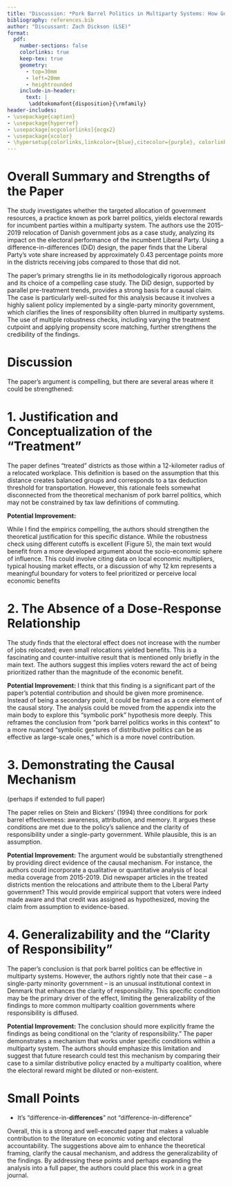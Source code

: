 ```yaml
---
title: "Discussion: *Pork Barrel Politics in Multiparty Systems: How Government Job Relocations Boost Electoral Support for Incumbent Parties*"
bibliography: references.bib
author: "Discussant: Zach Dickson (LSE)"
format:
  pdf:
    number-sections: false
    colorlinks: true
    keep-tex: true
    geometry:
      - top=30mm
      - left=20mm
      - heightrounded
    include-in-header:
      text: |
       \addtokomafont{disposition}{\rmfamily}
header-includes:
- \usepackage{caption}
- \usepackage{hyperref}
- \usepackage[ocgcolorlinks]{ocgx2}
- \usepackage{xcolor}
- \hypersetup{colorlinks,linkcolor={blue},citecolor={purple}, colorlinks=true, citecolor={blue}, urlcolor={blue}}
---
```








# Overall Summary and Strengths of the Paper

The study investigates whether the targeted allocation of government resources, a practice known as pork barrel politics, yields electoral rewards for incumbent parties within a multiparty system. The authors use the 2015-2019 relocation of Danish government jobs as a case study, analyzing its impact on the electoral performance of the incumbent Liberal Party. Using a difference-in-differences (DiD) design, the paper finds that the Liberal Party's vote share increased by approximately 0.43 percentage points more in the districts receiving jobs compared to those that did not.


The paper's primary strengths lie in its methodologically rigorous approach and its choice of a compelling case study. The DiD design, supported by parallel pre-treatment trends, provides a strong basis for a causal claim. The case is particularly well-suited for this analysis because it involves a highly salient policy implemented by a single-party minority government, which clarifies the lines of responsibility often blurred in multiparty systems. The use of multiple robustness checks, including varying the treatment cutpoint and applying propensity score matching, further strengthens the credibility of the findings.


# Discussion

The paper's argument is compelling, but there are several areas where it could be strengthened:


# 1. Justification and Conceptualization of the "Treatment"
The paper defines "treated" districts as those within a 12-kilometer radius of a relocated workplace. This definition is based on the assumption that this distance creates balanced groups and corresponds to a tax deduction threshold for transportation. However, this rationale feels somewhat disconnected from the theoretical mechanism of pork barrel politics, which may not be constrained by tax law definitions of commuting.


**Potential Improvement:** 

While I find the empirics compelling, the authors should strengthen the theoretical justification for this specific distance. While the robustness check using different cutoffs is excellent (Figure 5), the main text would benefit from a more developed argument about the socio-economic sphere of influence. This could involve citing data on local economic multipliers, typical housing market effects, or a discussion of why 12 km represents a meaningful boundary for voters to feel prioritized or perceive local economic benefits

# 2. The Absence of a Dose-Response Relationship

The study finds that the electoral effect does not increase with the number of jobs relocated; even small relocations yielded benefits. This is a fascinating and counter-intuitive result that is mentioned only briefly in the main text. The authors suggest this implies voters reward the act of being prioritized rather than the magnitude of the economic benefit.


**Potential Improvement:** I think that this finding is a significant part of the paper's potential contribution and should be given more prominence. Instead of being a secondary point, it could be framed as a core element of the causal story. The analysis could be moved from the appendix into the main body to explore this "symbolic pork" hypothesis more deeply. This reframes the conclusion from "pork barrel politics works in this context" to a more nuanced "symbolic gestures of distributive politics can be as effective as large-scale ones," which is a more novel contribution.



# 3. Demonstrating the Causal Mechanism 

(perhaps if extended to full paper)

The paper relies on Stein and Bickers' (1994) three conditions for pork barrel effectiveness: awareness, attribution, and memory. It argues these conditions are met due to the policy's salience and the clarity of responsibility under a single-party government. While plausible, this is an assumption.

**Potential Improvement:** The argument would be substantially strengthened by providing direct evidence of the causal mechanism. For instance, the authors could incorporate a qualitative or quantitative analysis of local media coverage from 2015-2019. Did newspaper articles in the treated districts mention the relocations and attribute them to the Liberal Party government? This would provide empirical support that voters were indeed made aware and that credit was assigned as hypothesized, moving the claim from assumption to evidence-based. 


# 4. Generalizability and the "Clarity of Responsibility"

The paper's conclusion is that pork barrel politics can be effective in multiparty systems. However, the authors rightly note that their case -- a single-party minority government -- is an unusual institutional context in Denmark that enhances the clarity of responsibility. This specific condition may be the primary driver of the effect, limiting the generalizability of the findings to more common multiparty coalition governments where responsibility is diffused.


**Potential Improvement:** The conclusion should more explicitly frame the findings as being conditional on the "clarity of responsibility." The paper demonstrates a mechanism that works under specific conditions within a multiparty system. The authors should emphasize this limitation and suggest that future research could test this mechanism by comparing their case to a similar distributive policy enacted by a multiparty coalition, where the electoral reward might be diluted or non-existent.


# Small Points

- It's "difference-in-**differences**" not "difference-in-difference"


Overall, this is a strong and well-executed paper that makes a valuable contribution to the literature on economic voting and electoral accountability. The suggestions above aim to enhance the theoretical framing, clarify the causal mechanism, and address the generalizability of the findings. By addressing these points and perhaps expanding the analysis into a full paper, the authors could place this work in a great journal. 